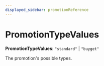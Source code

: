 ```yaml
---
displayed_sidebar: promotionReference
---
```



# PromotionTypeValues

 **PromotionTypeValues**: `"standard"` \| `"buyget"`

The promotion's possible types.
